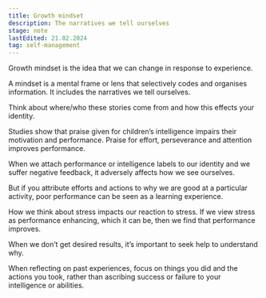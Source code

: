 ```yaml
---
title: Growth mindset
description: The narratives we tell ourselves
stage: note
lastEdited: 21.02.2024
tag: self-management
---
```



Growth mindset is the idea that we can change in response to experience.

A mindset is a mental frame or lens that selectively codes and organises information. It includes the narratives we tell ourselves.

Think about where/who these stories come from and how this effects your identity.

Studies show that praise given for children’s intelligence impairs their motivation and performance. Praise for effort, perseverance and attention improves performance.

When we attach performance or intelligence labels to our identity and we suffer negative feedback, it adversely affects how we see ourselves.

But if you attribute efforts and actions to why we are good at a particular activity, poor performance can be seen as a learning experience.

How we think about stress impacts our reaction to stress. If we view stress as performance enhancing, which it can be, then we find that performance improves.

When we don’t get desired results, it’s important to seek help to understand why.

When reflecting on past experiences, focus on things you did and the actions you took, rather than ascribing success or failure to your intelligence or abilities.
